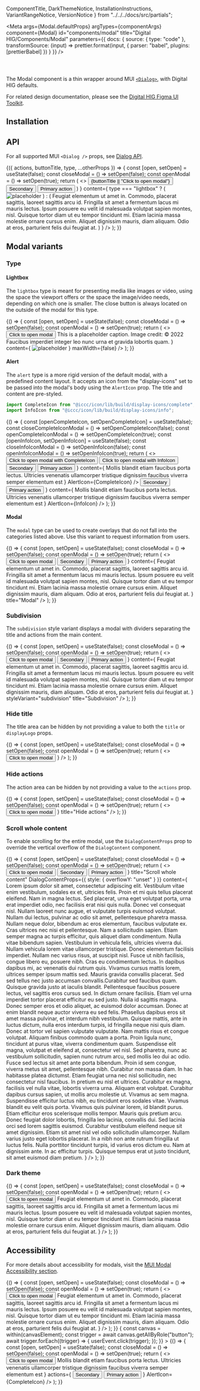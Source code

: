   ComponentTitle,
  DarkThemeNotice,
  InstallationInstructions,
  VariantRangeNotice,
  VersionNotice
} from "../../../docs/src/partials";

<Meta
  args={Modal.defaultProps}
  argTypes={componentArgs}
  component={Modal}
  id="components/modal"
  title="Digital HIG/Components/Modal"
  parameters={{
    docs: {
      source: {
        type: "code"
      },
      transformSource: (input) =>
        prettier.format(input, {
          parser: "babel",
          plugins: [prettierBabel]
        })
    }
  }}
/>

<ComponentTitle name="Modal" status="Stable" />

<code>
  <VersionNotice packageName="modal" version={version} />
</code>

The Modal component is a thin wrapper around MUI [`<Dialog>`](https://mui.com/material-ui/react-dialog/), with Digital HIG defaults.

For related design documentation, please see the [Digital HIG Figma UI Toolkit](https://www.figma.com/file/Eks986gkqncHjkLnwQjO7g/iccc-sticker-sheets?node-id=4203%3A273565&t=iL4WgXwqDMZvxUAw-1).

## Installation

<InstallationInstructions
  componentImport="Modal"
  name={name}
  peerDependencies={peerDependencies}
/>

## API

For all supported MUI `<Dialog />` props, see [Dialog API](https://mui.com/material-ui/api/dialog/).

<Canvas>
  <Story
    name="API"
    argTypes={componentArgs}
    args={{
      actions: true
    }}
  >
    {({ actions, buttonTitle, type, ...otherProps }) => {
      const [open, setOpen] = useState(false);
      const closeModal = () => setOpen(false);
      const openModal = () => setOpen(true);
      return (
        <>
          <Button onClick={openModal}>
            {buttonTitle || "Click to open modal"}
          </Button>
          <Modal
            {...otherProps}
            type={type}
            handleClose={closeModal}
            open={open}
            title={`Modal (type ${type})`}
            AlertIcon={InfoIcon}
            actions={
              actions && (
                <Box>
                  <Box component="span" mr={5}>
                    <Button variant="text" onClick={closeModal}>
                      Secondary
                    </Button>
                  </Box>
                  <Button onClick={closeModal}>Primary action</Button>
                </Box>
              )
            }
            content={
              type === "lightbox" ? (
                <img
                  alt="placeholder"
                  src="https://swc.autodesk.com/pharmacopeia/img/placeholders/960x640.png"
                />
              ) : (
                <Typography>
                  Feugiat elementum ut amet in. Commodo, placerat sagittis,
                  laoreet sagittis arcu id. Fringilla sit amet a fermentum lacus
                  mi mauris lectus. Ipsum posuere eu velit id malesuada volutpat
                  sapien montes, nisl. Quisque tortor diam ut eu tempor
                  tincidunt mi. Etiam lacinia massa molestie ornare cursus enim.
                  Aliquet dignissim mauris, diam aliquam. Odio at eros,
                  parturient felis dui feugiat at.
                </Typography>
              )
            }
          />
        </>
      );
    }}
  </Story>
</Canvas>

<ArgsTable story="API" />

## Modal variants

<VariantRangeNotice />

### Type

#### Lightbox

The `lightbox` type is meant for presenting media like images or video, using the space the viewport offers or the space the image/video needs, depending on which one is smaller. The close button is always located on the outside of the modal for this type.

<Canvas>
  <Story name="Type: Lightbox">
    {() => {
      const [open, setOpen] = useState(false);
      const closeModal = () => setOpen(false);
      const openModal = () => setOpen(true);
      return (
        <>
          <Button onClick={openModal}>Click to open modal</Button>
          <Modal
            handleClose={closeModal}
            open={open}
            type="lightbox"
            caption={
              <>
                <Typography variant="caption">
                  This is a placeholder caption.
                </Typography>
                <Typography variant="smallprint">
                  Image credit: © 2022 Faucibus imperdiet integer leo nunc urna
                  et gravida lobortis quam.
                </Typography>
              </>
            }
            content={
              <img
                alt="placeholder"
                src="https://swc.autodesk.com/pharmacopeia/img/placeholders/960x640.png"
              />
            }
            maxWidth={false}
          />
        </>
      );
    }}
  </Story>
</Canvas>

#### Alert

The `alert` type is a more rigid version of the default modal, with a predefined content layout. It accepts an icon from the "display-icons" set to be passed into the modal's body using the `AlertIcon` prop. The title and content are pre-styled.

```jsx
import CompleteIcon from "@iccc/icon/lib/build/display-icons/complete";
import InfoIcon from "@iccc/icon/lib/build/display-icons/info";
```

<Canvas>
  <Story name="Type: Alert">
    {() => {
      const [openCompleteIcon, setOpenCompleteIcon] = useState(false);
      const closeCompleteIconModal = () => setOpenCompleteIcon(false);
      const openCompleteIconModal = () => setOpenCompleteIcon(true);
      const [openInfoIcon, setOpenInfoIcon] = useState(false);
      const closeInfoIconModal = () => setOpenInfoIcon(false);
      const openInfoIconModal = () => setOpenInfoIcon(true);
      return (
        <>
          <Button onClick={openCompleteIconModal}>
            Click to open modal with CompleteIcon
          </Button>
          <Box my={4} />
          <Button onClick={openInfoIconModal}>
            Click to open modal with InfoIcon
          </Button>
          <Modal
            handleClose={closeCompleteIconModal}
            open={openCompleteIcon}
            title="Alert with CompleteIcon"
            type="alert"
            actions={
              <Box>
                <Box component="span" mr={5}>
                  <Button variant="text" onClick={closeCompleteIconModal}>
                    Secondary
                  </Button>
                </Box>
                <Button onClick={closeCompleteIconModal}>Primary action</Button>
              </Box>
            }
            content={
              <Typography>
                Mollis blandit etiam faucibus porta lectus. Ultricies venenatis
                ullamcorper tristique dignissim faucibus viverra semper
                elementum est
              </Typography>
            }
            AlertIcon={CompleteIcon}
          />
          <Modal
            handleClose={closeInfoIconModal}
            open={openInfoIcon}
            title="Alert with InfoIcon"
            type="alert"
            actions={
              <Box>
                <Box component="span" mr={5}>
                  <Button variant="text" onClick={closeInfoIconModal}>
                    Secondary
                  </Button>
                </Box>
                <Button onClick={closeInfoIconModal}>Primary action</Button>
              </Box>
            }
            content={
              <Typography>
                Mollis blandit etiam faucibus porta lectus. Ultricies venenatis
                ullamcorper tristique dignissim faucibus viverra semper
                elementum est
              </Typography>
            }
            AlertIcon={InfoIcon}
          />
        </>
      );
    }}
  </Story>
</Canvas>

#### Modal

The `modal` type can be used to create overlays that do not fall into the categories listed above. Use this variant to request information from users.

<Canvas>
  <Story name="Type: Modal">
    {() => {
      const [open, setOpen] = useState(false);
      const closeModal = () => setOpen(false);
      const openModal = () => setOpen(true);
      return (
        <>
          <Button onClick={openModal}>Click to open modal</Button>
          <Modal
            handleClose={closeModal}
            open={open}
            actions={
              <Box>
                <Box component="span" mr={5}>
                  <Button variant="text" onClick={closeModal}>
                    Secondary
                  </Button>
                </Box>
                <Button onClick={closeModal}>Primary action</Button>
              </Box>
            }
            content={
              <Typography>
                Feugiat elementum ut amet in. Commodo, placerat sagittis,
                laoreet sagittis arcu id. Fringilla sit amet a fermentum lacus
                mi mauris lectus. Ipsum posuere eu velit id malesuada volutpat
                sapien montes, nisl. Quisque tortor diam ut eu tempor tincidunt
                mi. Etiam lacinia massa molestie ornare cursus enim. Aliquet
                dignissim mauris, diam aliquam. Odio at eros, parturient felis
                dui feugiat at.
              </Typography>
            }
            title="Modal"
          />
        </>
      );
    }}
  </Story>
</Canvas>

### Subdivision

The `subdivision` style variant displays a modal with dividers separating the title and actions from the main content.

<Canvas>
  <Story name="Subdivision">
    {() => {
      const [open, setOpen] = useState(false);
      const closeModal = () => setOpen(false);
      const openModal = () => setOpen(true);
      return (
        <>
          <Button onClick={openModal}>Click to open modal</Button>
          <Modal
            handleClose={closeModal}
            open={open}
            actions={
              <Box>
                <Box component="span" mr={5}>
                  <Button variant="text" onClick={closeModal}>
                    Secondary
                  </Button>
                </Box>
                <Button onClick={closeModal}>Primary action</Button>
              </Box>
            }
            content={
              <Typography>
                Feugiat elementum ut amet in. Commodo, placerat sagittis,
                laoreet sagittis arcu id. Fringilla sit amet a fermentum lacus
                mi mauris lectus. Ipsum posuere eu velit id malesuada volutpat
                sapien montes, nisl. Quisque tortor diam ut eu tempor tincidunt
                mi. Etiam lacinia massa molestie ornare cursus enim. Aliquet
                dignissim mauris, diam aliquam. Odio at eros, parturient felis
                dui feugiat at.
              </Typography>
            }
            styleVariant="subdivision"
            title="Subdivision"
          />
        </>
      );
    }}
  </Story>
</Canvas>

### Hide title

The title area can be hidden by not providing a value to both the `title` or `displayLogo` props.

<Canvas>
  <Story name="Hide title">
    {() => {
      const [open, setOpen] = useState(false);
      const closeModal = () => setOpen(false);
      const openModal = () => setOpen(true);
      return (
        <>
          <Button onClick={openModal}>Click to open modal</Button>
          <Modal
            handleClose={closeModal}
            open={open}
            content={
              <Box display="flex" justifyContent="center" width="342px">
                <CircularProgress size="large" />
              </Box>
            }
          />
        </>
      );
    }}
  </Story>
</Canvas>

### Hide actions

The action area can be hidden by not providing a value to the `actions` prop.

<Canvas>
  <Story name="Hide actions">
    {() => {
      const [open, setOpen] = useState(false);
      const closeModal = () => setOpen(false);
      const openModal = () => setOpen(true);
      return (
        <>
          <Button onClick={openModal}>Click to open modal</Button>
          <Modal
            handleClose={closeModal}
            open={open}
            content={
              <Box display="flex" justifyContent="center" width="342px">
                <CircularProgress size="large" />
              </Box>
            }
            title="Hide actions"
          />
        </>
      );
    }}
  </Story>
</Canvas>

### Scroll whole content

To enable scrolling for the entire modal, use the `DialogContentProps` prop to override the vertical overflow of the `DialogContent` component.

<Canvas>
  <Story name="Scroll whole content">
    {() => {
      const [open, setOpen] = useState(false);
      const closeModal = () => setOpen(false);
      const openModal = () => setOpen(true);
      return (
        <>
          <Button onClick={openModal}>Click to open modal</Button>
          <Modal
            handleClose={closeModal}
            open={open}
            actions={
              <Box>
                <Box component="span" mr={5}>
                  <Button variant="text" onClick={closeModal}>
                    Secondary
                  </Button>
                </Box>
                <Button onClick={closeModal}>Primary action</Button>
              </Box>
            }
            title="Scroll whole content"
            DialogContentProps={{ style: { overflowY: "unset" } }}
            content={
              <Typography>
                Lorem ipsum dolor sit amet, consectetur adipiscing elit.
                Vestibulum vitae enim vestibulum, sodales ex et, ultricies
                felis. Proin et mi quis tellus placerat eleifend. Nam in magna
                lectus. Sed placerat, urna eget volutpat porta, urna erat
                imperdiet odio, nec facilisis erat nisi quis nulla. Donec vel
                consequat nisl. Nullam laoreet nunc augue, et vulputate turpis
                euismod volutpat. Nullam dui lectus, pulvinar ac odio sit amet,
                pellentesque pharetra massa. Nullam neque dolor, bibendum ac
                eros elementum, faucibus vulputate ex. Cras ultrices nec nisi et
                pellentesque. Nam a sollicitudin sapien. Etiam semper magna ac
                turpis efficitur, quis aliquet diam condimentum. Nulla vitae
                bibendum sapien. Vestibulum in vehicula felis, ultricies viverra
                dui. Nullam vehicula lorem vitae ullamcorper tristique. Donec
                elementum facilisis imperdiet. Nullam nec varius risus, at
                suscipit nisl. Fusce ut nibh facilisis, congue libero eu,
                posuere nibh. Cras eu condimentum lectus. In dapibus dapibus mi,
                ac venenatis dui rutrum quis. Vivamus cursus mattis lorem,
                ultrices semper ipsum mattis sed. Mauris gravida convallis
                placerat. Sed sed tellus nec justo accumsan convallis.Curabitur
                sed faucibus quam. Quisque gravida justo at iaculis blandit.
                Pellentesque faucibus posuere lectus, vel sagittis eros cursus
                sed. In dictum ornare facilisis. Etiam vel urna imperdiet tortor
                placerat efficitur eu sed justo. Nulla id sagittis magna. Donec
                semper eros et odio aliquet, ac euismod dolor accumsan. Donec at
                enim blandit neque auctor viverra eu sed felis. Phasellus
                dapibus eros sit amet massa pulvinar, et interdum nibh
                vestibulum. Quisque mattis, ante in luctus dictum, nulla eros
                interdum turpis, id fringilla neque nisi quis diam. Donec at
                tortor vel sapien vulputate vulputate. Nam mattis risus et
                congue volutpat. Aliquam finibus commodo quam a porta. Proin
                ligula nunc, tincidunt at purus vitae, viverra condimentum quam.
                Suspendisse elit magna, volutpat et eleifend at, consectetur vel
                nisl. Sed pharetra, nunc ac vestibulum sollicitudin, sapien nunc
                rutrum arcu, sed mollis leo dui ac odio. Fusce sed lectus sit
                amet ante porta bibendum. Proin id sem congue, viverra metus sit
                amet, pellentesque nibh. Curabitur non massa diam. In hac
                habitasse platea dictumst. Etiam feugiat urna nec nisl
                sollicitudin, nec consectetur nisl faucibus. In pretium eu nisl
                et ultrices. Curabitur ex magna, facilisis vel nulla vitae,
                lobortis viverra urna. Aliquam erat volutpat. Curabitur dapibus
                cursus sapien, ut mollis arcu molestie ut. Vivamus ac sem magna.
                Suspendisse efficitur luctus nibh, eu tincidunt eros sodales
                vitae. Vivamus blandit eu velit quis porta. Vivamus quis
                pulvinar lorem, id blandit purus. Etiam efficitur eros
                scelerisque mollis tempor. Mauris quis pretium arcu. Donec
                feugiat dolor lobortis, fringilla leo lacinia, convallis dui.
                Sed lacinia orci sed lorem sagittis euismod. Curabitur
                vestibulum eleifend neque sit amet dignissim. Etiam sit amet
                nisl vel odio sollicitudin ullamcorper. Nullam varius justo eget
                lobortis placerat. In a nibh non ante rutrum fringilla ut luctus
                felis. Nulla porttitor tincidunt turpis, id varius eros dictum
                eu. Nam at dignissim ante. In ac efficitur turpis. Quisque
                tempus erat ut justo tincidunt, sit amet euismod diam pretium.
              </Typography>
            }
          />
        </>
      );
    }}
  </Story>
</Canvas>

### Dark theme

<DarkThemeNotice />

<Canvas>
  <Story
    name="Dark theme"
    parameters={{
      theme: "dark"
    }}
  >
    {() => {
      const [open, setOpen] = useState(false);
      const closeModal = () => setOpen(false);
      const openModal = () => setOpen(true);
      return (
        <>
          <Button onClick={openModal}>Click to open modal</Button>
          <Modal
            handleClose={closeModal}
            open={open}
            title="Dark theme"
            content={
              <Typography>
                Feugiat elementum ut amet in. Commodo, placerat sagittis,
                laoreet sagittis arcu id. Fringilla sit amet a fermentum lacus
                mi mauris lectus. Ipsum posuere eu velit id malesuada volutpat
                sapien montes, nisl. Quisque tortor diam ut eu tempor tincidunt
                mi. Etiam lacinia massa molestie ornare cursus enim. Aliquet
                dignissim mauris, diam aliquam. Odio at eros, parturient felis
                dui feugiat at.
              </Typography>
            }
          />
        </>
      );
    }}
  </Story>
</Canvas>

## Accessibility

For more details about accessibility for modals, visit the [MUI Modal Accessibility section](https://mui.com/material-ui/react-modal/#accessibility).

<Canvas>
  <Story name="Accessibility">
    {() => {
      const [open, setOpen] = useState(false);
      const closeModal = () => setOpen(false);
      const openModal = () => setOpen(true);
      return (
        <>
          <Button onClick={openModal}>Click to open modal</Button>
          <Modal
            aria-describedby="dhig-modal-description"
            aria-labelledby="dhig-modal-title"
            handleClose={closeModal}
            open={open}
            title="Accessibility"
            content={
              <Typography>
                Feugiat elementum ut amet in. Commodo, placerat sagittis,
                laoreet sagittis arcu id. Fringilla sit amet a fermentum lacus
                mi mauris lectus. Ipsum posuere eu velit id malesuada volutpat
                sapien montes, nisl. Quisque tortor diam ut eu tempor tincidunt
                mi. Etiam lacinia massa molestie ornare cursus enim. Aliquet
                dignissim mauris, diam aliquam. Odio at eros, parturient felis
                dui feugiat at.
              </Typography>
            }
          />
        </>
      );
    }}
  </Story>
</Canvas>

<Canvas>
  <Story
    name="VR: interactions"
    play={async ({ canvasElement }) => {
      const canvas = within(canvasElement);
      const trigger = await canvas.getAllByRole("button");
      await trigger.forEach((trigger) => {
        userEvent.click(trigger);
      });
    }}
  >
    {() => {
      const [open, setOpen] = useState(false);
      const closeModal = () => setOpen(false);
      const openModal = () => setOpen(true);
      return (
        <>
          <Button onClick={openModal}>Click to open modal</Button>
          <Modal
            handleClose={closeModal}
            open={open}
            title="Modal with interaction"
            type="alert"
            content={
              <Typography>
                Mollis blandit etiam faucibus porta lectus. Ultricies venenatis
                ullamcorper tristique dignissim faucibus viverra semper
                elementum est
              </Typography>
            }
            actions={
              <Box>
                <Box component="span" mr={5}>
                  <Button variant="text" onClick={closeModal}>
                    Secondary
                  </Button>
                </Box>
                <Button onClick={closeModal}>Primary action</Button>
              </Box>
            }
            AlertIcon={CompleteIcon}
          />
        </>
      );
    }}
  </Story>
</Canvas>
